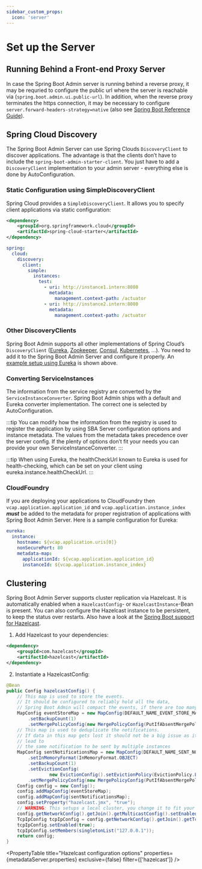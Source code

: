 ```yaml
---
sidebar_custom_props:
  icon: 'server'
---
```


# Set up the Server

## Running Behind a Front-end Proxy Server

In case the Spring Boot Admin server is running behind a reverse proxy, it may be requried to configure the public url where the server is reachable via (`spring.boot.admin.ui.public-url`). In addition, when the reverse proxy terminates the https connection, it may be necessary to configure `server.forward-headers-strategy=native` (also see [Spring Boot Reference Guide](https://docs.spring.io/spring-boot/docs/current/reference/htmlsingle/#howto-use-tomcat-behind-a-proxy-server)).

## Spring Cloud Discovery

The Spring Boot Admin Server can use Spring Clouds `DiscoveryClient` to discover applications. The advantage is that the clients don’t have to include the `spring-boot-admin-starter-client`. You just have to add a `DiscoveryClient` implementation to your admin server - everything else is done by AutoConfiguration.

### Static Configuration using SimpleDiscoveryClient

Spring Cloud provides a `SimpleDiscoveryClient`. It allows you to specify client applications via static configuration:

```xml title="pom.xml"
<dependency>
    <groupId>org.springframework.cloud</groupId>
    <artifactId>spring-cloud-starter</artifactId>
</dependency>
```

```yaml title="application.yml"
spring:
  cloud:
    discovery:
      client:
        simple:
          instances:
            test:
              - uri: http://instance1.intern:8080
                metadata:
                  management.context-path: /actuator
              - uri: http://instance2.intern:8080
                metadata:
                  management.context-path: /actuator
```

### Other DiscoveryClients

Spring Boot Admin supports all other implementations of Spring Cloud’s `DiscoveryClient` ([Eureka](https://docs.spring.io/spring-cloud-netflix/docs/current/reference/html/#service-discovery-eureka-clients/), [Zookeeper](https://docs.spring.io/spring-cloud-zookeeper/docs/current/reference/html/#spring-cloud-zookeeper-discovery), [Consul](https://docs.spring.io/spring-cloud-consul/docs/current/reference/html/#spring-cloud-consul-discovery), [Kubernetes](https://docs.spring.io/spring-cloud-kubernetes/docs/current/reference/html/#discoveryclient-for-kubernetes), …​). You need to add it to the Spring Boot Admin Server and configure it properly. An [example setup using Eureka](../installation-and-setup/index.md#using-spring-cloud-discovery) is shown above.

### Converting ServiceInstances

The information from the service registry are converted by the `ServiceInstanceConverter`. Spring Boot Admin ships with a default and Eureka converter implementation. The correct one is selected by AutoConfiguration.

:::tip
You can modify how the information from the registry is used to register the application by using SBA Server configuration options and instance metadata. The values from the metadata takes precedence over the server config. If the plenty of options don’t fit your needs you can provide your own ServiceInstanceConverter.
:::

:::tip
When using Eureka, the healthCheckUrl known to Eureka is used for health-checking, which can be set on your client using eureka.instance.healthCheckUrl.
:::

<PropertyTable
  title="Discovery configuration options"
  properties={metadataServerCloud.properties}
/>

### CloudFoundry

If you are deploying your applications to CloudFoundry then `vcap.application.application_id` and `vcap.application.instance_index` **_must_** be added to the metadata for proper registration of applications with Spring Boot Admin Server. Here is a sample configuration for Eureka:

```yml title="application.yml"
eureka:
  instance:
    hostname: ${vcap.application.uris[0]}
    nonSecurePort: 80
    metadata-map:
      applicationId: ${vcap.application.application_id}
      instanceId: ${vcap.application.instance_index}
```

## Clustering

Spring Boot Admin Server supports cluster replication via Hazelcast. It is automatically enabled when a `HazelcastConfig`\- or `HazelcastInstance`\-Bean is present. You can also configure the Hazelcast instance to be persistent, to keep the status over restarts. Also have a look at the [Spring Boot support for Hazelcast](http://docs.spring.io/spring-boot/docs/current-SNAPSHOT/reference/htmlsingle/#boot-features-hazelcast/).

1. Add Hazelcast to your dependencies:
```xml title="pom.xml"
<dependency>
    <groupId>com.hazelcast</groupId>
    <artifactId>hazelcast</artifactId>
</dependency>
```
2. Instantiate a HazelcastConfig:
```java title="HazelcastConfig.java"
@Bean
public Config hazelcastConfig() {
    // This map is used to store the events.
    // It should be configured to reliably hold all the data,
    // Spring Boot Admin will compact the events, if there are too many
    MapConfig eventStoreMap = new MapConfig(DEFAULT_NAME_EVENT_STORE_MAP).setInMemoryFormat(InMemoryFormat.OBJECT)
        .setBackupCount(1)
        .setMergePolicyConfig(new MergePolicyConfig(PutIfAbsentMergePolicy.class.getName(), 100));
    // This map is used to deduplicate the notifications.
    // If data in this map gets lost it should not be a big issue as it will atmost
    // lead to
    // the same notification to be sent by multiple instances
    MapConfig sentNotificationsMap = new MapConfig(DEFAULT_NAME_SENT_NOTIFICATIONS_MAP)
        .setInMemoryFormat(InMemoryFormat.OBJECT)
        .setBackupCount(1)
        .setEvictionConfig(
                new EvictionConfig().setEvictionPolicy(EvictionPolicy.LRU).setMaxSizePolicy(MaxSizePolicy.PER_NODE))
        .setMergePolicyConfig(new MergePolicyConfig(PutIfAbsentMergePolicy.class.getName(), 100));
    Config config = new Config();
    config.addMapConfig(eventStoreMap);
    config.addMapConfig(sentNotificationsMap);
    config.setProperty("hazelcast.jmx", "true");
    // WARNING: This setups a local cluster, you change it to fit your needs.
    config.getNetworkConfig().getJoin().getMulticastConfig().setEnabled(false);
    TcpIpConfig tcpIpConfig = config.getNetworkConfig().getJoin().getTcpIpConfig();
    tcpIpConfig.setEnabled(true);
    tcpIpConfig.setMembers(singletonList("127.0.0.1"));
    return config;
}
```

<PropertyTable
  title="Hazelcast configuration options"
  properties={metadataServer.properties}
  exclusive={false}
  filter={['hazelcast']}
/>
